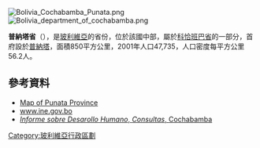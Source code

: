 [[Image:Bolivia_Cochabamba_Punata.png|right]]
[[Image:Bolivia_department_of_cochabamba.png|right]]

'''普納塔省'''（{{lang-es|Provincia de Punata}}），是[[玻利維亞|玻利維亞]]的省份，位於該國中部，屬於[[科恰班巴省|科恰班巴省]]的一部分，首府設於[[普納塔|普納塔]]，面積850平方公里，2001年人口47,735，人口密度每平方公里56.2人。

==參考資料==
* [https://web.archive.org/web/20090303084157/http://www.aguabolivia.org/situacionaguaX/Riego/mapas/cbba/punata.htm Map of Punata Province]
* [https://web.archive.org/web/20070825045345/http://www.ine.gov.bo/pdf/boletin/np_2005_75.pdf www.ine.gov.bo]
* [https://web.archive.org/web/20090119105638/http://cdteca.enlared.org.bo/IndiceDesarrollo/idh.htm ''Informe sobre Desarollo Humano'', ''Consultas'', Cochabamba] 

{{coord|17|35|S|66|15|W|type:adm2nd_region:BO|display=title}}

{{Bolivia-geo-stub}}
{{玻利維亞省份}}

[[Category:玻利維亞行政區劃|Category:玻利維亞行政區劃]]